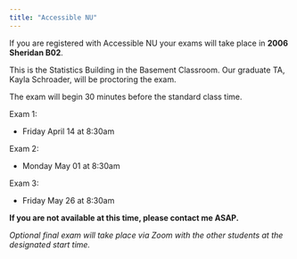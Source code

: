 ```yaml
---
title: "Accessible NU"
---
```


If you are registered with Accessible NU your exams will take place in **2006 Sheridan B02**.

This is the Statistics Building in the Basement Classroom. Our graduate TA, Kayla Schroader, will be proctoring the exam.

The exam will begin 30 minutes before the standard class time.

Exam 1:

-   Friday April 14 at 8:30am

Exam 2:

-   Monday May 01 at 8:30am

Exam 3:

-   Friday May 26 at 8:30am

**If you are not available at this time, please contact me ASAP.**

*Optional final exam will take place via Zoom with the other students at the designated start time.*
